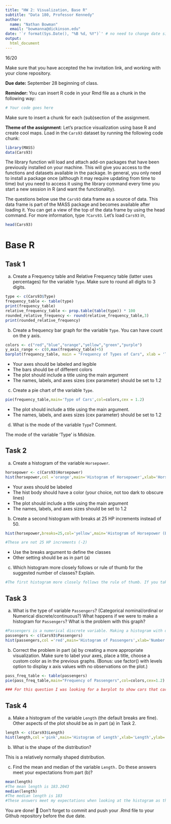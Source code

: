 ```yaml
---
title: "HW 2: Visualization, Base R"
subtitle: "Data 180, Professor Kennedy"
author: 
  name: "Nathan Bowman"
  email: "bowmanna@dickinson.edu"
date: '`r format(Sys.Date(), "%B %d, %Y")`' # no need to change date since this line grabs today's date
output: 
  html_document
---
```

16/20

Make sure that you have accepted the hw invitation link, and working with your clone repository.

**Due date:** September 28 beginning of class.

**Reminder:** You can insert R code in your Rmd file as a chunk in the following way:
```r
# Your code goes here
```
Make sure to insert a chunk for each (sub)section of the assignment.

**Theme of the assignment**: Let's practice visualization using base R and create cool maps. Load in the `Cars93` dataset by running the following code chunk:

```r
library(MASS)
data(Cars93)
```

The library function will load and attach add-on packages that have been previously installed on your machine. This will give you access to the functions and datasets available in the package. In general, you only need to install a package once (although it may require updating from time to time) but you need to access it using the library command every time you start a new session in R (and want the functionality). 

The questions below use the `Cars93` data frame as a source of data. This data frame is part of the MASS package and becomes available after loading it. You can get a view of the top of the data frame by using the head command. For more information, type `?Cars93`. Let's load `Cars93` in,
```r
head(Cars93)
```

# Base R
## Task 1
a) Create a Frequency table and Relative Frequency table (latter uses percentages) for the variable `Type`. Make sure to round all digits to 3 digits.
```r
type <- c(Cars93$Type)
frequency_table <- table(type)
print(frequency_table)
relative_frequency_table <- prop.table(table(type)) * 100
rounded_relative_frequency <- round(relative_frequency_table,3)
print(rounded_relative_frequency)
```
b) Create a frequency bar graph for the variable `Type`. You can have count on the y axis.
```r
colors <- c("red","blue","orange","yellow","green","purple")
y_axis_range <- c(0,max(frequency_table)+5)
barplot(frequency_table, main = "Frequency of Types of Cars", xlab = 'Type', ylab = "Count", col = colors, names.arg = names(frequency_table), cex.axis = 1.2, cex.lab = 1.2, cex.main = 1.2, ylim = y_axis_range)
```

*	Your axes should be labeled and legible
*	The bars should be of different colors
*	The plot should include a title using the main argument
*	The names, labels, and axes sizes (cex parameter) should be set to 1.2

c) Create a pie chart of the variable `Type`.
```r
pie(frequency_table,main='Type of Cars',col=colors,cex = 1.2)
```

* The plot should include a title using the main argument.
*	The names, labels, and axes sizes (cex parameter) should be set to 1.2

d) What is the mode of the variable `Type`? Comment.

The mode of the variable 'Type' is Midsize. 

## Task 2 
a) Create a histogram of the variable `Horsepower`.
```r
horsepower <- c(Cars93$Horsepower)
hist(horsepower,col ='orange',main='Histogram of Horsepower',xlab='Horsepower',ylab='Frequency',ylim=c(0,35),cex=1.2)
```

*	Your axes should be labeled
*	The hist body should have a color (your choice, not too dark to obscure lines) 
*	The plot should include a title using the main argument
*	The names, labels, and axes sizes should be set to 1.2

b) Create a second histogram with breaks at 25 HP increments instead of 50.
```r
hist(horsepower,breaks=25,col='yellow',main='Histogram of Horsepower (Breaks at 25 HP)',xlab='Horsepower',ylab='Frequency',ylim=c(0,35),cex=1.2)

#These are not 25 HP increments (-2)
```

* Use the breaks argument to define the classes
* Other setting should be as in part (a)

c) Which histogram more closely follows or rule of thumb for the suggested number of classes? Explain.
```r
#The first histogram more closely follows the rule of thumb. If you take the square root of the amount of car types (93), you get 9.64. This is much closer to the break of the first histogram (somewhere from 4-8 without customizing breaks) than the second at 25. 
```


## Task 3 
a) What is the type of variable `Passengers`? (Categorical nominal/ordinal or Numerical discrete/continuous?) What happens if we were to make a histogram for `Passengers`? What is the problem with this graph?
```r
#Passengers is a numerical discrete variable. Making a histogram with discrete data can cause for some misinterpretation when looking at the x-axis. On the histogram below, it appears that there are cars with passengers within a range of values from 2 to 3, or 6 to 7. In reality, there can only be whole numbers of passsengers. 
passengers <- c(Cars93$Passengers)
hist(passengers,col ='red',main='Histogram of Passengers',xlab='Number of Passengers',ylab='Frequency',ylim=c(0,50),cex=1.2)
```

b) Correct the problem in part (a) by creating a more appropriate visualization. Make sure to label your axes, place a title, choose a custom color as in the previous graphs. (Bonus: use factor() with levels option to display x axis values with no observations on the plot.)
```r
pass_freq_table <- table(passengers)
pie(pass_freq_table,main="Frequency of Passengers",col=colors,cex=1.2)

### For this question I was looking for a barplot to show cars that carry 1 or 3 passangers have a frequency of 0. (-2)
```

## Task 4 
a) Make a histogram of the variable `Length` (the default breaks are fine). Other aspects of the plot should be as in part (a) in Task 2.
```r
length <- c(Cars93$Length)
hist(length,col ='pink',main='Histogram of Length',xlab='Length',ylab='Frequency',ylim=c(0,30),cex=1.2)
```

b) What is the shape of the distribution?

This is a relatively normally shaped distribution. 

c) Find the mean and median of the variable `Length.` Do these answers meet your expectations from part (b)?
```r
mean(length)
#The mean length is 183.2043
median(length)
#The median length is 183
#These answers meet my expectations when looking at the histogram as the center of the bell curve is around the 180 label on the x-axis.
```

You are done! 🏁 Don't forget to commit and push your .Rmd file to your Github repository before the due date.


